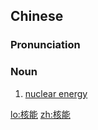 ==Chinese==
{{zh-forms}}

===Pronunciation===
{{zh-pron
|m=hénéng
|cat=n
}}

===Noun===
{{zh-noun}}

# [[nuclear energy]]

[[lo:核能]]
[[zh:核能]]